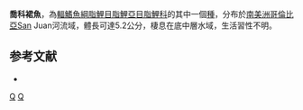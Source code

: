 {{Speciesbox 
| taxon = Gephyrocharax chocoensis
| status = NE
| status_system = IUCN3.1
| authority =  [[Eigenmann|Eigenmann]], 1912
| synonyms = 
}}
'''喬科裙魚'''，為[[輻鰭魚綱|輻鰭魚綱]][[脂鯉目|脂鯉目]][[脂鯉亞目|脂鯉亞目]][[脂鯉科|脂鯉科]]的其中一個[[種|種]]，分布於[[南美洲|南美洲]][[哥倫比亞|哥倫比亞]]San Juan河流域，體長可達5.2公分，棲息在底中層水域，生活習性不明。

==参考文献==
{{refbegin}}
*{{FishBase_species|genus=Gephyrocharax|species=chocoensis|year=2014|month=1}}
{{refend}}

{{Taxonbar|from=Q6416935}}

[[Category:裙魚屬|Q]]
[[Category:1912年描述的鱼类|Q]]


{{魚類小作品}}